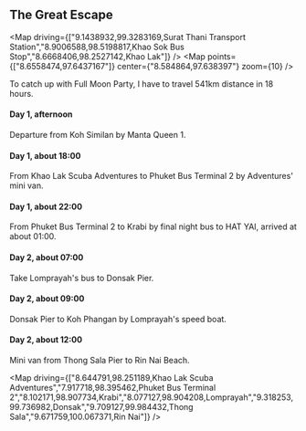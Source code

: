 
## The Great Escape

<Map driving={["9.1438932,99.3283169,Surat Thani Transport Station","8.9006588,98.5198817,Khao Sok Bus Stop","8.6668406,98.2527142,Khao Lak"]} />
<Map points={["8.6558474,97.6437167"]} center={"8.584864,97.638397"} zoom={10} />

To catch up with Full Moon Party, I have to travel 541km distance in 18 hours.

#### Day 1, afternoon

Departure from Koh Similan by Manta Queen 1.

#### Day 1, about 18:00

From Khao Lak Scuba Adventures to Phuket Bus Terminal 2 by Adventures' mini van.

#### Day 1, about 22:00

From Phuket Bus Terminal 2 to Krabi by final night bus to HAT YAI, arrived at about 01:00.

#### Day 2, about 07:00

Take Lomprayah's bus to Donsak Pier.

#### Day 2, about 09:00

Donsak Pier to Koh Phangan by Lomprayah's speed boat.

#### Day 2, about 12:00

Mini van from Thong Sala Pier to Rin Nai Beach.

<Map driving={["8.644791,98.251189,Khao Lak Scuba Adventures","7.917718,98.395462,Phuket Bus Terminal 2","8.102171,98.907734,Krabi","8.077127,98.904208,Lomprayah","9.318253,99.736982,Donsak","9.709127,99.984432,Thong Sala","9.671759,100.067371,Rin Nai"]} />
